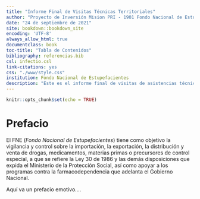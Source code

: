 ```yaml
---
title: "Informe Final de Visitas Técnicas Territoriales"
author: "Proyecto de Inversión Mision PRI - 1901 Fondo Nacional de Estupefacientes"
date: "24 de septiembre de 2021"
site: bookdown::bookdown_site
encoding: 'UTF-8'
always_allow_html: true
documentclass: book
toc-title: "Tabla de Contenidos"
bibliography: referencias.bib
csl: infectio.csl
link-citations: yes
css: "./www/style.css"
institution: Fondo Nacional de Estupefacientes
description: "Este es el informe final de visitas de asistencias técnicas realizadas por los FRE"
---
```


```r
knitr::opts_chunk$set(echo = TRUE)
```

# Prefacio {-}

El FNE (*Fondo Nacional de Estupefacientes*) tiene como objetivo la vigilancia y control sobre la importación, la exportación, la distribución y venta de drogas, medicamentos, materias primas o precursores de control especial, a que se refiere la Ley 30 de 1986 y las demás disposiciones que expida el Ministerio de la Protección Social, así como apoyar a los programas contra la farmacodependencia que adelanta el Gobierno Nacional. 

Aquí va un prefacio emotivo....

